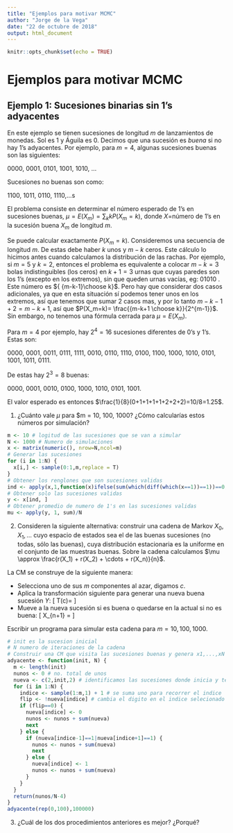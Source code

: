 ```yaml
---
title: "Ejemplos para motivar MCMC"
author: "Jorge de la Vega"
date: "22 de octubre de 2018"
output: html_document
---
```


```r
knitr::opts_chunk$set(echo = TRUE)
```

# Ejemplos para motivar MCMC

## Ejemplo 1: Sucesiones binarias sin 1's adyacentes

En este ejemplo se tienen sucesiones de longitud $m$ de lanzamientos de monedas. Sol es 1 y Águila es 0. Decimos que una sucesión es _buena_ si no hay 1's adyacentes. Por ejemplo, para $m=4$, algunas sucesiones buenas son las siguientes:

0000, 0001, 0101, 1001, 1010, ...

Sucesiones no buenas son como:

1100, 1011, 0110, 1110,...s

El problema consiste en determinar el número esperado de 1's en sucesiones buenas, $\mu = E(X_m) = \sum_kkP(X_m=k)$, donde $X=$número de 1's en la sucesión buena  $X_m$ de longitud $m$.

Se puede calcular exactamente $P(X_m = k)$. Consideremos una secuencia de longitud $m$. De estas debe haber $k$ unos y $m-k$ ceros. Este cálculo lo hicimos antes cuando calculamos la distribución de las rachas. Por ejemplo, si $m=5$ y $k=2$, entonces el problema es equivalente a colocar $m-k=3$ bolas indistinguibles (los ceros) en $k+1=3$ urnas que cuyas paredes son los 1's (excepto en los extremos), sin que queden urnas vacías, eg: 01010 . Este número es ${ {m-k-1}\choose k}$. Pero hay que considerar dos casos adicionales, ya que en esta situación sí podemos tener unos en los extremos, así que tenemos que sumar 2 casos mas, y por lo tanto $m-k-1+2=m-k+1$, así que $P(X_m=k)= \frac{{m-k+1 \choose k}}{2^{m-1}}$. Sin embargo, no tenemos una fórmula cerrada para $\mu=E(X_m)$.

Para $m=4$ por ejemplo, hay $2^4=16$ sucesiones diferentes de 0's y 1's. Estas son:

0000, 0001, 0011, 0111, 1111, 0010, 0110, 1110, 0100, 1100, 1000, 1010, 0101, 1001, 1011, 0111.

De estas hay $2^3 = 8$ buenas:

0000, 0001, 0010, 0100, 1000, 1010, 0101, 1001.

El valor esperado es entonces $\frac{1}{8}(0+1+1+1+1+2+2+2)=10/8=1.25$.

1. ¿Cuánto vale $\mu$ para $m = 10, 100, 1000? ¿Cómo calcularías estos números por simulación?

```r
m <- 10 # logitud de las sucesiones que se van a simular
N <- 1000 # Numero de simulaciones
x <- matrix(numeric(), nrow=N,ncol=m)
# Generar las sucesiones
for (i in 1:N) {
  x[i,] <- sample(0:1,m,replace = T)
}
# Obtener los renglones que son sucesiones validas
ind <- apply(x,1,function(x)ifelse(sum(which(diff(which(x==1))==1))==0,1,0))
# Obtener solo las sucesiones validas
y <- x[ind, ]
# Obtener promedio de numero de 1's en las sucesiones validas
mu <- apply(y, 1, sum)/N
```

2.  Consideren la siguiente alternativa: construir una cadena de Markov $X_0, X_1, ...$ cuyo espacio de estados sea el de las buenas sucesiones (no todas, sólo las buenas), cuya distribución estacionaria es la uniforme en el conjunto de las muestras buenas. Sobre la cadena calculamos $\mu \approx \frac{r(X_1) + r(X_2) + \cdots + r(X_n)}{n}$. 

La CM se construye de la siguiente manera: 

  - Selecciona uno de sus $m$ componentes al azar, digamos $c$.
  - Aplica la transformación siguiente para generar una nueva buena sucesión $Y$: 
  \[ T(c)= \begin{cases} 1 & c=0 \\ 0 & c=1 \mbox{ y el resultado es buena sucesión} \end{cases} \]
  - Mueve a la nueva sucesión si es buena o quedarse en la actual si no es buena:
   \[ X_{n+1} = \begin{cases} X_n & \mbox{ si la secuencia no es buena } \\ Y & \mbox{ si la secuencia es buena} \end{cases} \]

Escribir un programa para simular esta cadena para $m=10,100,1000$. 

```r
# init es la sucesion inicial
# N numero de iteraciones de la cadena
# Construir una CM que visita las sucesiones buenas y genera x1,...,xN
adyacente <- function(init, N) {
  m <- length(init)
  nunos <- 0 # no. total de unos
  nueva <- c(2,init,2) # identificamos las sucesiones donde inicia y termina con 2
  for (i in 1:N) {
    indice <- sample(1:m,1) + 1 # se suma uno para recorrer el indice
    flip <- !nueva[indice] # cambia el digito en el indice selecionado
    if (flip==0) {
      nueva[indice] <- 0
      nunos <- nunos + sum(nueva)
      next
    } else {
      if (nueva[indice-1]==1|nueva[indice+1]==1) {
        nunos <- nunos + sum(nueva)
        next
      } else {
        nueva[indice] <- 1
        nunos <- nunos + sum(nueva)
      }
    }
  }
  return(nunos/N-4)
}
adyacente(rep(0,100),100000)
```


3. ¿Cuál de los dos procedimientos anteriores es mejor? ¿Porqué?